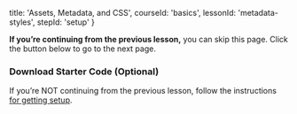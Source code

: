 
  title: 'Assets, Metadata, and CSS',
  courseId: 'basics',
  lessonId: 'metadata-styles',
  stepId: 'setup'
}

**If you’re continuing from the previous lesson,** you can skip this page. Click the button below to go to the next page.

<SkipPageButton meta={meta} />

### Download Starter Code (Optional)

If you’re NOT continuing from the previous lesson, follow the instructions [for getting setup](/learn/basics/create-a-module/setup).

